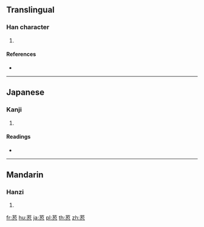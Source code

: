 {{character info/new}}
==Translingual==

===Han character===
{{Han char|rn=140|rad=艸|as=07|sn=13|four=44332|canj=TSIP}}

# {{defn|Han|sort=艸07}}

====References====
* {{Han ref|kx=1032.060|dkj=30994|dj=1491.180|hdz=53226.130|uh=8375|ud=33653|bh=D765|bd=55141}}

----

==Japanese==

===Kanji===
{{ja-kanji|grade=|rs=艸07}}

# {{defn|lang=ja|sort=艸07}}

====Readings====
* {{ja-readings|on=[[じん]] (jin), [[にん]] (nin)|kun=[[しのぶ]] (shinobu)|nanori=}}

----

==Mandarin==

===Hanzi===
{{cmn-hanzi|pin=[[rěn]] ([[ren3]])|wg=jen<sup>3</sup>}}

# {{defn|lang=cmn|sort=艸07}}

[[fr:荵]]
[[hu:荵]]
[[ja:荵]]
[[pl:荵]]
[[th:荵]]
[[zh:荵]]